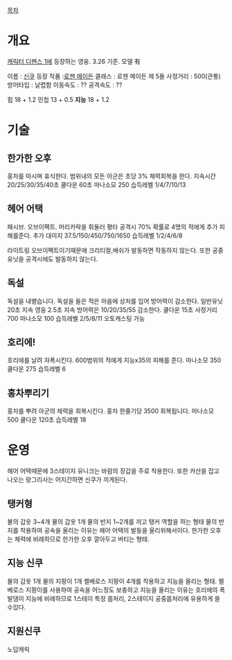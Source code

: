 [[목차]]
= 개요 =
[[캐릭터 디펜스 1]]에 등장하는 영웅. 3.26 기준. 모델 有

이름 : [[신쿠(로젠 메이든)|신쿠]]
등장 작품 :[[로젠 메이든]]
클래스 : 로젠 메이든 제 5돌
사정거리 : 500(관통)
방어타입 : 날렵함
이동속도 : ??
공격속도 : ??

힘 18 + 1.2
민첩 13 + 0.5
'''지능''' 18 + 1.2
= 기술 =
== 한가한 오후 ==
홍차를 마시며 휴식한다.
범위내의 모든 아군은 초당 3% 체력회복을 한다.
지속시간 20/25/30/35/40초 쿨다운 60초 마나소모 250
습득레벨 1/4/7/10/13
== 헤어 어택 ==
패시브. 오브이펙트.
머리카락을 휘둘러 평타 공격시 70% 확률로 4명의 적에게 추가 피해를준다.
추가 대미지 37.5/150/450/750/1650
습득레벨 1/2/4/6/8

라이트링 오브이펙트이기때문에 크리티컬,배쉬가 발동하면 작동하지 않는다. 또한 공중유닛을 공격시에도 발동하지 않는다.
== 독설 ==
독설을 내뱉습니다. 독설을 들은 적은 마음에 상처를 입어 방어력이 감소한다.
일반유닛 20초 지속 영웅 2.5초 지속
방어력은 10/20/35/55 감소한다.
쿨다운 15초 사정거리 700 마나소모 100
습득레벨 2/5/8/11
오토캐스팅 가능
== 호리에! ==
호리에를 날려 자폭시킨다.
600범위의 적에게 지능x35의 피해를 준다.
마나소모 350 쿨다운 275 습득레벨 6
== 홍차뿌리기 ==
홍차를 뿌려 아군의 체력을 회복시킨다.
홍차 한줄기당 3500 회복됩니다. 
마나소모 500 쿨다운 120초 습득레벨 18
= 운영 =
헤어 어택때문에 3스테이지 유니크는 바람의 장갑을 주로 착용한다.
또한 카산을 잡고 나오는 랑그리사는 어지간하면 신쿠가 끼게된다.
== 탱커형 ==
불의 갑옷 3~4개 물의 갑옷 1개 물의 반지 1~2개를 끼고 탱커 역할을 하는 형태
물의 반지를 착용하여 공속을 올리는 이유는 헤어 어택의 발동을 올리위해서이다.
한가한 오후는 체력에 비례하므로 한가한 오후 깔아두고 버티는 형태.
== 지능 신쿠 ==
물의 갑옷 1개 물의 지팡이 1개 켈베로스 지팡이 4개를 착용하고 지능을 올리는 형태.
켈베로스 지팡이를 사용하여 공속을 어느정도 보충하고 지능을 올리는 이유는 호리에의 폭발댐이 지능에 비례하므로 1스테이 특정 몹처리, 2스테이지 공중몹처리에 유용하게 쓸수있다.
== 지원신쿠 ==

노답캐릭
